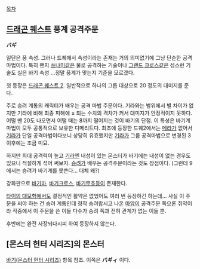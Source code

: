 
[[목차]]

== [[드래곤 퀘스트]] 풍계 공격주문 ==
'''バギ'''

일단은 풍 속성. 그러나 드퀘에서 속성이라는 존재는 거의 의미없기에 그냥 단순한 공격 마법이다. 특히 왠지 [[쓰나미]]같은 물로 공격하는 기술이나 [[그랜드 크로스]]같은 성스런 기술도 실은 바기 속성 …정말 풍계가 맞는지 기준을 모르겠다.

첫 등장은 [[드래곤 퀘스트 2]]. 일반적으로 하나의 그룹 대상으로 20 정도의 대미지를 준다. 

주로 승려 계통의 캐릭터가 배우는 공격 마법 주문이다. 기라와는 범위에서 별 차이가 없지만 기라에 비해 최종 피해에 ± 되는 수치의 격차가 커서 대미지가 안정적이지 못하다. 어떨 땐 20도 나오면서 어떨 때는 8까지 떨어지는 것이 바기의 단점. 이 특성은 바기계 마법이 모두 공통적으로 보유한 디메리트다. 최초에 등장한 드퀘2에서는 [[메라]]가 없어서 [[기라]]가 단일 공격마법이다보니 상당히 유효했지만 [[기라]]가 그룹 공격마법으로 변경된 3 이후에는 조금 미묘.

하지만 최대 공격력이 높고 [[기라]]엔 내성이 있는 몬스터가 바기에는 내성이 없는 경우도 있으니 적절하게 섞어 써보자. [[승려]]가 배우는 공격주문이라는 것도 장점이다. (그런데 9에서는 승려가 바기계를 못쓴다... 대체 왜?)

강화판으로 [[바기마]], [[바기크로스]], [[바기무쵸]]등이 존재한다.

[[타이의 대모험]]에서도 결정적인 활약은 없었어도 여러 번 등장하긴 하는데... 사실 이 주문을 써야 하는 건 승려 계통인데 정작 승려랍시고 나온 [[마암]]이 공격주문 쪽으론 쥐약이라 작중에서 이 주문을 쓴 이들 다수가 승려 쪽과 전혀 관계가 없는 이들 뿐.

후반에는 완전 사장되다시피 하여 등장하지 않는다.

== [몬스터 헌터 시리즈]의 몬스터 ==
[[바기(몬스터 헌터 시리즈)]] 항목 참조. 이쪽은 '''バギィ''' 이다.
